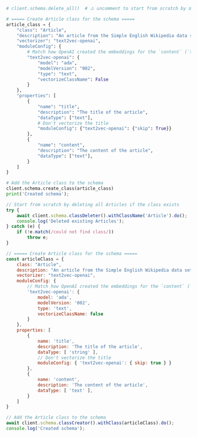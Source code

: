 
<Tabs groupId="languages">
<TabItem value="py" label="Python">

```python
# client.schema.delete_all()  # ⚠️ uncomment to start from scratch by deleting ALL data

# ===== Create Article class for the schema =====
article_class = {
    "class": "Article",
    "description": "An article from the Simple English Wikipedia data set",
    "vectorizer": "text2vec-openai",
    "moduleConfig": {
        # Match how OpenAI created the embeddings for the `content` (`text`) field
        "text2vec-openai": {
            "model": "ada",
            "modelVersion": "002",
            "type": "text",
            "vectorizeClassName": False
        }
    },
    "properties": [
        {
            "name": "title",
            "description": "The title of the article",
            "dataType": ["text"],
            # Don't vectorize the title
            "moduleConfig": {"text2vec-openai": {"skip": True}}
        },
        {
            "name": "content",
            "description": "The content of the article",
            "dataType": ["text"],
        }
    ]
}

# Add the Article class to the schema
client.schema.create_class(article_class)
print('Created schema');
```

</TabItem>

<TabItem value="js" label="JavaScript">

```js
// Start from scratch by deleting all Articles if the class exists
try {
    await client.schema.classDeleter().withClassName('Article').do();
    console.log('Deleted existing Articles');
} catch (e) {
    if (!e.match(/could not find class/))
        throw e;
}

// ===== Create Article class for the schema =====
const articleClass = {
    class: "Article",
    description: "An article from the Simple English Wikipedia data set",
    vectorizer: "text2vec-openai",
    moduleConfig: {
        // Match how OpenAI created the embeddings for the `content` (`text`) field
        'text2vec-openai': {
            model: 'ada',
            modelVersion: '002',
            type: 'text',
            vectorizeClassName: false
        }
    },
    properties: [
        {
            name: 'title',
            description: 'The title of the article',
            dataType: [ 'string' ],
            // Don't vectorize the title
            moduleConfig: { 'text2vec-openai': { skip: true } }
        },
        {
            name: 'content',
            description: 'The content of the article',
            dataType: [ 'text' ],
        }
    ]
}

// Add the Article class to the schema
await client.schema.classCreator().withClass(articleClass).do();
console.log('Created schema');
```

</TabItem>

</Tabs>
